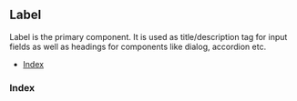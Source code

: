## Label

Label is the primary component. It is used as title/description tag for input fields as well as headings for components like dialog, accordion etc.

- [Index](#index)

### Index

<Story id="label--index" />
